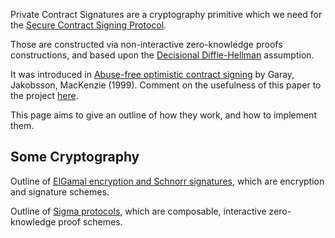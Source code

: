Private Contract Signatures are a cryptography primitive which we need for the [[Secure Contract Signing Protocol]].

Those are constructed via non-interactive zero-knowledge proofs constructions, and based upon the [http://en.wikipedia.org/wiki/Decisional_Diffie%E2%80%93Hellman_assumption Decisional Diffie-Hellman] assumption.

It was introduced in [http://citeseerx.ist.psu.edu/viewdoc/summary?doi=10.1.1.118.4142 Abuse-free optimistic contract signing] by Garay, Jakobsson, MacKenzie (1999).
Comment on the usefulness of this paper to the project [[GarayJakobssonMackenzie|here]]. 

This page aims to give an outline of how they work, and how to implement them.

== Some Cryptography ==

Outline of [[ElGamalSchnorr|ElGamal encryption and Schnorr signatures]], which are encryption and signature schemes.

Outline of [[SigmaProtocols|Sigma protocols]], which are composable, interactive zero-knowledge proof schemes.